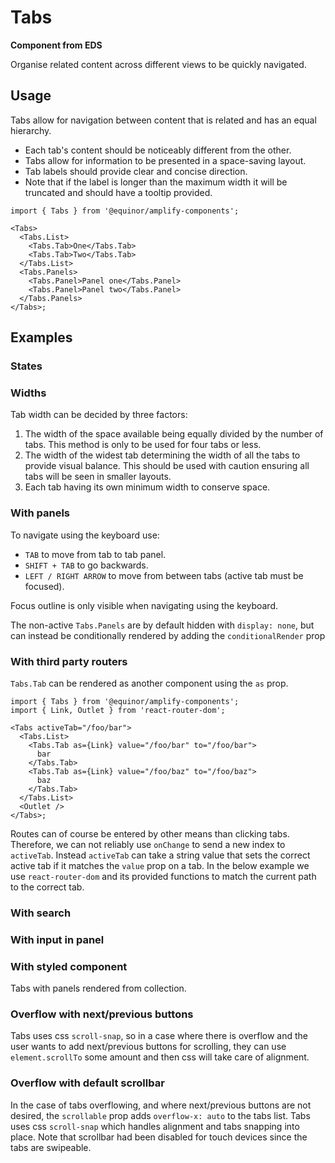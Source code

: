 
# Tabs

**Component from EDS**

Organise related content across different views to be quickly navigated.

<Links ariaUrl="https://www.w3.org/WAI/ARIA/apg/patterns/tabpanel/" figmaUrl="https://www.figma.com/file/0bGXR2sCwMVSDNyyzu5BXrO5/UI%E2%80%94User-Interface?node-id=17417%3A0" sourceUrl="https://github.com/equinor/design-system/blob/develop/packages/eds-core-react/src/components/Tabs/Tabs.tsx" edsSBUrl="https://storybook.eds.equinor.com/?path=/docs/navigation-tabs--docs" />

<Primary />

<PropsTable />

## Usage

Tabs allow for navigation between content that is related and has an equal hierarchy.

<ul>
  <li>Each tab's content should be noticeably different from the other.</li>
  <li>Tabs allow for information to be presented in a space-saving layout.</li>
  <li>Tab labels should provide clear and concise direction.</li>

  <li>
    Note that if the label is longer than the maximum width it will be truncated
    and should have a tooltip provided.
  </li>
</ul>

```tsx
import { Tabs } from '@equinor/amplify-components';

<Tabs>
  <Tabs.List>
    <Tabs.Tab>One</Tabs.Tab>
    <Tabs.Tab>Two</Tabs.Tab>
  </Tabs.List>
  <Tabs.Panels>
    <Tabs.Panel>Panel one</Tabs.Panel>
    <Tabs.Panel>Panel two</Tabs.Panel>
  </Tabs.Panels>
</Tabs>;
```

## Examples

### States

<Canvas of={ComponentStories.States} />

### Widths

Tab width can be decided by three factors:

<ol>
  <li>
    The width of the space available being equally divided by the number of
    tabs. This method is only to be used for four tabs or less.
  </li>

  <li>
    The width of the widest tab determining the width of all the tabs to provide
    visual balance. This should be used with caution ensuring all tabs will be
    seen in smaller layouts.
  </li>

  <li>Each tab having its own minimum width to conserve space.</li>
</ol>

<Canvas of={ComponentStories.Widths} />

### With panels

To navigate using the keyboard use:

<ul>
  <li>
    <code>TAB</code> to move from tab to tab panel.
  </li>

  <li>
    <code>SHIFT + TAB</code> to go backwards.
  </li>

  <li>
    <code>LEFT / RIGHT ARROW</code> to move from between tabs (active tab must
    be focused).
  </li>
</ul>

Focus outline is only visible when navigating using the keyboard.

The non-active `Tabs.Panels` are by default hidden with `display: none`, but can instead be conditionally rendered by adding the `conditionalRender` prop

<Canvas of={ComponentStories.WithPanels} />

### With third party routers

`Tabs.Tab` can be rendered as another component using the `as` prop.

```tsx
import { Tabs } from '@equinor/amplify-components';
import { Link, Outlet } from 'react-router-dom';

<Tabs activeTab="/foo/bar">
  <Tabs.List>
    <Tabs.Tab as={Link} value="/foo/bar" to="/foo/bar">
      bar
    </Tabs.Tab>
    <Tabs.Tab as={Link} value="/foo/baz" to="/foo/baz">
      baz
    </Tabs.Tab>
  </Tabs.List>
  <Outlet />
</Tabs>;
```

Routes can of course be entered by other means than clicking tabs. Therefore, we can not reliably use `onChange` to send a new index to `activeTab`. Instead `activeTab` can take a string value that sets the correct active tab if it matches the `value` prop on a tab. In the below example we use `react-router-dom` and its provided functions to match the current path to the correct tab.

<Canvas of={ComponentStories.Router} />

### With search

<Canvas of={ComponentStories.WithSearch} />

### With input in panel

<Canvas of={ComponentStories.WithInputInPanel} />

### With styled component

Tabs with panels rendered from collection.

<Canvas of={ComponentStories.WithStyledComponent} />

### Overflow with next/previous buttons

Tabs uses css `scroll-snap`, so in a case where there is overflow and the user wants to add next/previous buttons for scrolling,
they can use `element.scrollTo` some amount and then css will take care of alignment.

<Canvas of={ComponentStories.Overflow} />

### Overflow with default scrollbar

In the case of tabs overflowing, and where next/previous buttons are not desired, the `scrollable` prop adds `overflow-x: auto` to the tabs list.
Tabs uses css `scroll-snap` which handles alignment and tabs snapping into place.
Note that scrollbar had been disabled for touch devices since the tabs are swipeable.

<Canvas of={ComponentStories.OverflowScroll} />
